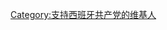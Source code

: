 {{Userbox
  |border-c = #000000
  |border-s = 1
  |id-c     = white
  |info-c   = #B40404
  |info-s   = 9
  |info-fc  = #FFFFFF
  |id       = [[File:Pce 2014.svg|50px]]
  |info     = 這個用戶支持'''[[西班牙共产党|<span style="color:white;">'''西班牙共产党'''</span>]]'''
}}

[[Category:支持西班牙共产党的维基人]]
